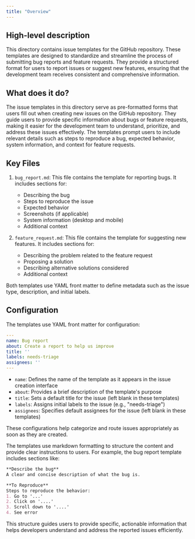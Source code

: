 ```yaml
---
title: "Overview"
---
```


## High-level description
This directory contains issue templates for the GitHub repository. These templates are designed to standardize and streamline the process of submitting bug reports and feature requests. They provide a structured format for users to report issues or suggest new features, ensuring that the development team receives consistent and comprehensive information.

## What does it do?
The issue templates in this directory serve as pre-formatted forms that users fill out when creating new issues on the GitHub repository. They guide users to provide specific information about bugs or feature requests, making it easier for the development team to understand, prioritize, and address these issues effectively. The templates prompt users to include relevant details such as steps to reproduce a bug, expected behavior, system information, and context for feature requests.

## Key Files
1. `bug_report.md`: This file contains the template for reporting bugs. It includes sections for:
   - Describing the bug
   - Steps to reproduce the issue
   - Expected behavior
   - Screenshots (if applicable)
   - System information (desktop and mobile)
   - Additional context

2. `feature_request.md`: This file contains the template for suggesting new features. It includes sections for:
   - Describing the problem related to the feature request
   - Proposing a solution
   - Describing alternative solutions considered
   - Additional context

Both templates use YAML front matter to define metadata such as the issue type, description, and initial labels.

## Configuration
The templates use YAML front matter for configuration:

```yaml
---
name: Bug report
about: Create a report to help us improve
title: ''
labels: needs-triage
assignees: ''
---
```

- `name`: Defines the name of the template as it appears in the issue creation interface
- `about`: Provides a brief description of the template's purpose
- `title`: Sets a default title for the issue (left blank in these templates)
- `labels`: Assigns initial labels to the issue (e.g., "needs-triage")
- `assignees`: Specifies default assignees for the issue (left blank in these templates)

These configurations help categorize and route issues appropriately as soon as they are created.

The templates use markdown formatting to structure the content and provide clear instructions to users. For example, the bug report template includes sections like:

```markdown
**Describe the bug**
A clear and concise description of what the bug is.

**To Reproduce**
Steps to reproduce the behavior:
1. Go to '...'
2. Click on '....'
3. Scroll down to '....'
4. See error
```

This structure guides users to provide specific, actionable information that helps developers understand and address the reported issues efficiently.